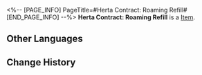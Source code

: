 <%-- [PAGE_INFO]
PageTitle=#Herta Contract: Roaming Refill#
[END_PAGE_INFO] --%>
{{Item Infobox
|id          = 310011
|image       = Item Herta Contract- Roaming Refill.png
|type        = 
|invCategory = Valuables
|rarity      = 4
|effect      = 
|description = A mutual aid contract between Herta and the Express. She will help the Express whenever she can, in exchange for treasures found during trailblazing.
}}
'''Herta Contract: Roaming Refill''' is a [[Item]].

==Other Languages==
{{Other Languages
|en   = Herta Contract: Roaming Refill
|zhs  = 黑塔&nbsp;•&nbsp;漫游补充协议
|zht  = 黑塔•漫遊補充協議
|ja   = ヘルタ・漫遊補充協定
|ko   = 헤르타 • 로밍 보충 협의
|es   = Herta - Contrato de abastecimiento itinerante
|fr   = Contrat de recharge itinérante de Herta
|ru   = «Герта»: Контракт на поставки в путешествиях
|th   = Herta - พันธสัญญาเติมเต็มการเดินทาง
|vi   = Herta - Thỏa Thuận Bổ Sung Du Ngoạn
|de   = Hertas Vertrag &ndash; Roamingauffüllung
|id   = Herta Contract: Roaming Refill
|pt   = Contrato de Herta: Refil Itinerante
}}

==Change History==
{{Change History|2.0}}